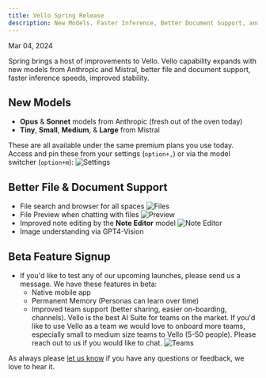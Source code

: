 ```yaml
---
title: Vello Spring Release 
description: New Models, Faster Inference, Better Document Support, and Beta Features
---
```

Mar 04, 2024

Spring brings a host of improvements to Vello. Vello capability expands with new models from Anthropic and Mistral, better file and document support, faster inference speeds, improved stability.

## New Models
- **Opus** & **Sonnet** models from Anthropic (fresh out of the oven today)
- **Tiny**, **Small**, **Medium**, & **Large** from Mistral
    
These are all available under the same premium plans you use today. Access and pin these from your settings (`option+,`) or via the model switcher (`option+m`):
![Settings](https://d3cflkbt5y83mw.cloudfront.net/Screen-Shot-2024-03-04-19-37-47.36.png)

## Better File & Document Support
- File search and browser for all spaces
    ![Files](https://d3cflkbt5y83mw.cloudfront.net/Screen-Shot-2024-03-04-19-49-19.43.png)
- File Preview when chatting with files
    ![Preview](https://d3cflkbt5y83mw.cloudfront.net/Screen-Shot-2024-03-04-20-12-57.49.png)
- Improved note editing by the **Note Editor** model
    ![Note Editor](https://d3cflkbt5y83mw.cloudfront.net/Screen-Shot-2024-03-04-20-11-40.75.png)
- Image understanding via GPT4-Vision

## Beta Feature Signup
- If you'd like to test any of our upcoming launches, please send us a message.  We have these features in beta:
  - Native mobile app
  - Permanent Memory (Personas can learn over time)
  - Improved team support (better sharing, easier on-boarding, channels). Vello is the best AI Suite for teams on the market. If you'd like to use Vello as a team we would love to onboard more teams, especially small to medium size teams to Vello (5-50 people).  Please reach out to us if you would like to chat.
   ![Teams](https://d3cflkbt5y83mw.cloudfront.net/nonofficial-interlaminar-paleoecological-mislights.png)
      
As always please [let us know](mailto:hello@vello.ai) if you have any questions or feedback, we love to hear it.
